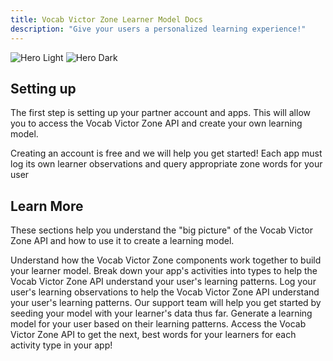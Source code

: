 ```yaml
---
title: Vocab Victor Zone Learner Model Docs
description: "Give your users a personalized learning experience!"
---
```


<img
  className="block dark:hidden"
  src="/images/victorious.png"
  alt="Hero Light"
/>
<img
  className="hidden dark:block"
  src="/images/hero-dark.svg"
  alt="Hero Dark"
/>

## Setting up

The first step is setting up your partner account and apps. This will allow you to access the Vocab Victor Zone API and create your own learning model.

<CardGroup cols={2}>
  <Card
    title="Create a Partner Account"
    icon="pen-to-square"
    href="https://vocabvictor.com"
  >
    Creating an account is free and we will help you get started!
  </Card>
  <Card title="Create your apps" icon="image" href="https://vocabvictor.com">
    Each app must log its own learner observations and query appropriate zone
    words for your user
  </Card>
</CardGroup>

## Learn More

These sections help you understand the "big picture" of the Vocab Victor Zone API and how to use it to create a learning model.

<CardGroup cols={2}>
  <Card
    title="Overall architecture"
    icon="chart-network"
    href="https://mintlify.com/docs/settings/global"
  >
    Understand how the Vocab Victor Zone components work together to build your
    learner model.
  </Card>
  <Card
    title="Activity Types"
    icon="code"
    href="https://mintlify.com/docs/api-playground/openapi"
  >
    Break down your app's activities into types to help the Vocab Victor Zone
    API understand your user's learning patterns.
  </Card>
  <Card
    title="Log Observations"
    icon="screwdriver-wrench"
    href="https://mintlify.com/docs/components/accordion"
  >
    Log your user's learning observations to help the Vocab Victor Zone API
    understand your user's learning patterns. Our support team will help you get
    started by seeding your model with your learner's data thus far.
  </Card>
  <Card
    title="Create the model"
    icon="stars"
    href="https://mintlify.com/customers"
  >
    Generate a learning model for your user based on their learning patterns.
  </Card>
  <Card
    title="Get the Zone Words"
    icon="rocket"
    href="https://mintlify.com/docs/settings/global"
  >
    Access the Vocab Victor Zone API to get the next, best words for your
    learners for each activity type in your app!
  </Card>
</CardGroup>
